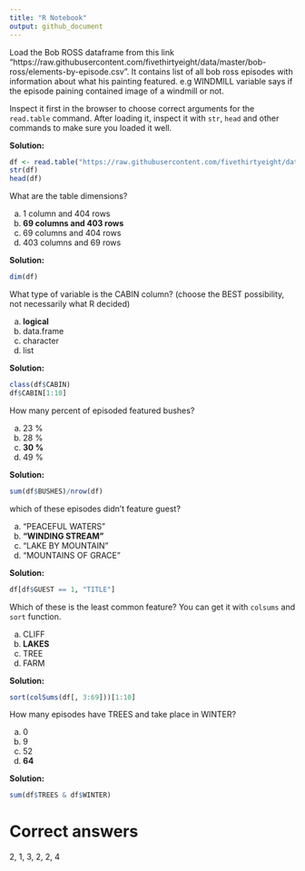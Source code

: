 ```yaml
---
title: "R Notebook"
output: github_document
---
```


Load the Bob ROSS dataframe from this link "https://raw.githubusercontent.com/fivethirtyeight/data/master/bob-ross/elements-by-episode.csv". It contains list of all bob ross episodes with information about what his painting featured. e.g WINDMILL variable says if the episode paining contained image of a windmill or not.

Inspect it first in the browser to choose correct arguments for the `read.table` command. After loading it, inspect it with `str`, `head` and other commands to make sure you loaded it well. 

**Solution:**

```r
df <- read.table("https://raw.githubusercontent.com/fivethirtyeight/data/master/bob-ross/elements-by-episode.csv", sep=",", header = T, stringsAsFactors = F)
str(df)
head(df)
```

What are the table dimensions?

a) 1 column and 404 rows
b) **69 columns and 403 rows**
c) 69 columns and 404 rows
d) 403 columns and 69 rows

**Solution:**
```r
dim(df)
```

What type of variable is the CABIN column? (choose the BEST possibility, not necessarily what R decided)

a) **logical**
b) data.frame
c) character
d) list

**Solution:**
```r
class(df$CABIN)
df$CABIN[1:10]
```

How many percent of episoded featured bushes?

a) 23 %
b) 28 %
c) **30 %**
d) 49 %

**Solution:**
```r
sum(df$BUSHES)/nrow(df)
```

which of these episodes didn't feature guest?

a) "PEACEFUL WATERS"
b) **"WINDING STREAM"**
c) "LAKE BY MOUNTAIN"
d) "MOUNTAINS OF GRACE"

**Solution:**
```r
df[df$GUEST == 1, "TITLE"]
```

Which of these is the least common feature? You can get it with `colsums` and `sort` function.

a) CLIFF
b) **LAKES**
c) TREE
d) FARM

**Solution:**
```r
sort(colSums(df[, 3:69]))[1:10]
```

How many episodes have TREES and take place in WINTER?

a) 0
b) 9
c) 52
d) **64**

**Solution:**
```r
sum(df$TREES & df$WINTER)
```

# Correct answers
2, 1, 3, 2, 2, 4